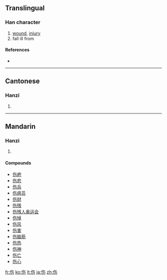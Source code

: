 {{also|傷}}
==Translingual==

===Han character===
{{Han char|rn=9|rad=人|as=04|sn=6|four=|canj=人人大尸 (OOKS)}}

# [[wound]], [[injury]]
# fall ill from

====References====
* {{Han ref|kx=0096.121|hdz=10124.010|uh=4F24|ud=20260}}

----

==Cantonese==

===Hanzi===
{{yue-hanzi|jyut=|y=seung1|tra=傷}}

# {{defn|Cantonese}}

----

==Mandarin==

===Hanzi===
{{cmn-hanzi|tra=傷|pin=[[shāng]] ([[shang1]])|wg=shang<sup>1</sup>}}

# {{defn|Mandarin}}

====Compounds====
* [[伤疤]]
* [[伤悲]]
* [[伤兵]]
* [[伤病员]]
* [[伤财]]
* [[伤残]]
* [[伤残人奥运会]]
* [[伤悼]]
* [[伤风]]
* [[伤害]]
* [[伤脑筋]]
* [[伤热]]
* [[伤神]]
* [[伤亡]]
* [[伤心]]

[[fr:伤]]
[[ko:伤]]
[[lt:伤]]
[[ja:伤]]
[[zh:伤]]